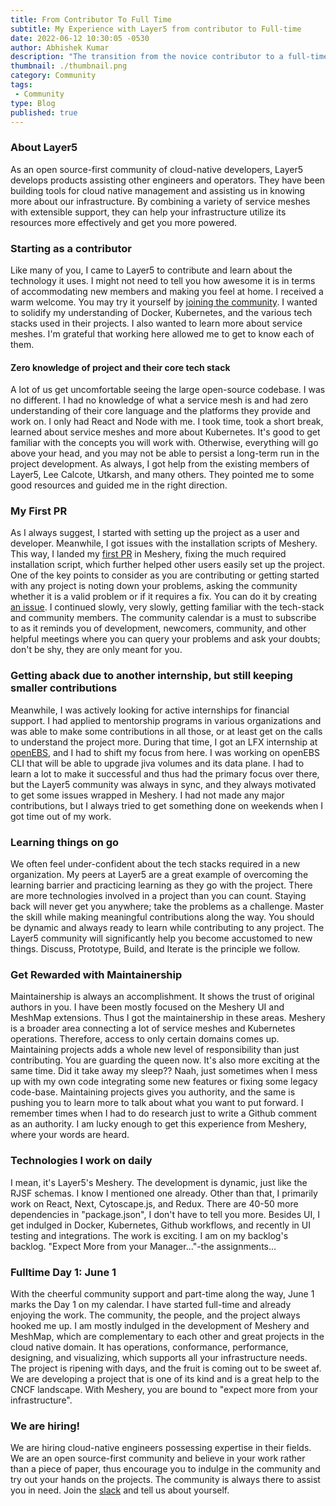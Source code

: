 ```yaml
---
title: From Contributor To Full Time
subtitle: My Experience with Layer5 from contributor to Full-time
date: 2022-06-12 10:30:05 -0530
author: Abhishek Kumar
description: "The transition from the novice contributor to a full-time at Layer5"
thumbnail: ./thumbnail.png
category: Community
tags:
 - Community
type: Blog
published: true
---
```



<BlogWrapper>

### About Layer5

As an open source-first community of cloud-native developers, Layer5 develops products assisting other engineers and operators. They have been building tools for cloud native management and assisting us in knowing more about our infrastructure. By combining a variety of service meshes with extensible support, they can help your infrastructure utilize its resources more effectively and get you more powered.

### Starting as a contributor

Like many of you, I came to Layer5 to contribute and learn about the technology it uses. I might not need to tell you how awesome it is in terms of accommodating new members and making you feel at home. I received a warm welcome. You may try it yourself by [joining the community](https://layer5.io/community). I wanted to solidify my understanding of Docker, Kubernetes, and the various tech stacks used in their projects. I also wanted to learn more about service meshes. I'm grateful that working here allowed me to get to know each of them.

#### Zero knowledge of project and their core tech stack

A lot of us get uncomfortable seeing the large open-source codebase. I was no different. I had no knowledge of what a service mesh is and had zero understanding of their core language and the platforms they provide and work on. I only had React and Node with me. I took time, took a short break, learned about service meshes and more about Kubernetes. It's good to get familiar with the concepts you will work with. Otherwise, everything will go above your head, and you may not be able to persist a long-term run in the project development. As always, I got help from the existing members of Layer5, Lee Calcote, Utkarsh, and many others. They pointed me to some good resources and guided me in the right direction.

### My First PR

As I always suggest, I started with setting up the project as a user and developer. Meanwhile, I got issues with the installation scripts of Meshery. This way, I landed my [first PR](https://github.com/meshery/meshery/pull/3193) in Meshery, fixing the much required installation script, which further helped other users easily set up the project. One of the key points to consider as you are contributing or getting started with any project is noting down your problems, asking the community whether it is a valid problem or if it requires a fix. You can do it by creating [an issue](https://github.com/meshery/meshery/issues/3192). I continued slowly, very slowly, getting familiar with the tech-stack and community members. The community calendar is a must to subscribe to as it reminds you of development, newcomers, community, and other helpful meetings where you can query your problems and ask your doubts; don't be shy, they are only meant for you.

### Getting aback due to another internship, but still keeping smaller contributions

Meanwhile, I was actively looking for active internships for financial support. I had applied to mentorship programs in various organizations and was able to make some contributions in all those, or at least get on the calls to understand the project more. During that time, I got an LFX internship at [openEBS](https://openebs.io/), and I had to shift my focus from here. I was working on openEBS CLI that will be able to upgrade jiva volumes and its data plane. I had to learn a lot to make it successful and thus had the primary focus over there, but the Layer5 community was always in sync, and they always motivated to get some issues wrapped in Meshery. I had not made any major contributions, but I always tried to get something done on weekends when I got time out of my work.

### Learning things on go

We often feel under-confident about the tech stacks required in a new organization. My peers at Layer5 are a great example of overcoming the learning barrier and practicing learning as they go with the project. There are more technologies involved in a project than you can count. Staying back will never get you anywhere; take the problems as a challenge. Master the skill while making meaningful contributions along the way. You should be dynamic and always ready to learn while contributing to any project. The Layer5 community will significantly help you become accustomed to new things. Discuss, Prototype, Build, and Iterate is the principle we follow.

### Get Rewarded with Maintainership

Maintainership is always an accomplishment. It shows the trust of original authors in you. I have been mostly focused on the Meshery UI and MeshMap extensions. Thus I got the maintainership in these areas. Meshery is a broader area connecting a lot of service meshes and Kubernetes operations. Therefore, access to only certain domains comes up. Maintaining projects adds a whole new level of responsibility than just contributing. You are guarding the queen now. It's also more exciting at the same time. Did it take away my sleep?? Naah, just sometimes when I mess up with my own code integrating some new features or fixing some legacy code-base. Maintaining projects gives you authority, and the same is pushing you to learn more to talk about what you want to put forward. I remember times when I had to do research just to write a Github comment as an authority. I am lucky enough to get this experience from Meshery, where your words are heard.

### Technologies I work on daily

I mean, it's Layer5's Meshery. The development is dynamic, just like the RJSF schemas. I know I mentioned one already. Other than that, I primarily work on React, Next, Cytoscape.js, and Redux. There are 40-50 more dependencies in "package.json", I don't have to tell you more. Besides UI, I get indulged in Docker, Kubernetes, Github workflows, and recently in UI testing and integrations. The work is exciting. I am on my backlog's backlog. "Expect More from your Manager..."-the assignments...

### Fulltime Day 1: June 1

With the cheerful community support and part-time along the way, June 1 marks the Day 1 on my calendar. I have started full-time and already enjoying the work. The community, the people, and the project always hooked me up. I am mostly indulged in the development of Meshery and MeshMap, which are complementary to each other and great projects in the cloud native domain. It has operations, conformance, performance, designing, and visualizing, which supports all your infrastructure needs. The project is ripening with days, and the fruit is coming out to be sweet af. We are developing a project that is one of its kind and is a great help to the CNCF landscape. With Meshery, you are bound to "expect more from your infrastructure".

### We are hiring!

We are hiring cloud-native engineers possessing expertise in their fields. We are an open source-first community and believe in your work rather than a piece of paper, thus encourage you to indulge in the community and try out your hands on the projects. The community is always there to assist you in need. 
Join the [slack](http://slack.layer5.io/) and tell us about yourself.

</BlogWrapper>
